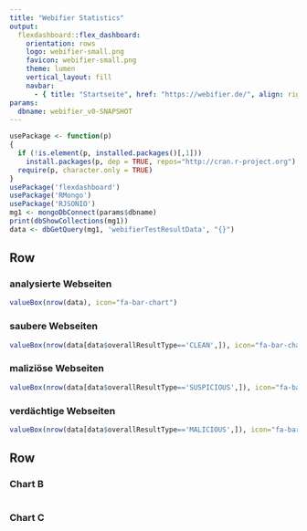 ```yaml
---
title: "Webifier Statistics"
output: 
  flexdashboard::flex_dashboard:
    orientation: rows
    logo: webifier-small.png
    favicon: webifier-small.png
    theme: lumen
    vertical_layout: fill
    navbar:
      - { title: "Startseite", href: "https://webifier.de/", align: right }
params:
  dbname: webifier_v0-SNAPSHOT
---
```


```r
usePackage <- function(p) 
{
  if (!is.element(p, installed.packages()[,1]))
    install.packages(p, dep = TRUE, repos="http://cran.r-project.org")
  require(p, character.only = TRUE)
}
usePackage('flexdashboard')
usePackage('RMongo')
usePackage('RJSONIO')
mg1 <- mongoDbConnect(params$dbname)
print(dbShowCollections(mg1))
data <- dbGetQuery(mg1, 'webifierTestResultData', "{}")
```

Row {data-height=100}
-----------------------------------------------------------------------

### analysierte Webseiten

```r
valueBox(nrow(data), icon="fa-bar-chart")
```

### saubere Webseiten

```r
valueBox(nrow(data[data$overallResultType=='CLEAN',]), icon="fa-bar-chart",color="green")
```

### maliziöse Webseiten

```r
valueBox(nrow(data[data$overallResultType=='SUSPICIOUS',]), icon="fa-bar-chart",color="red")
```

### verdächtige Webseiten

```r
valueBox(nrow(data[data$overallResultType=='MALICIOUS',]), icon="fa-bar-chart",color="#e6e600")
```

Row {.tabset .tabset-fade}
-----------------------------------------------------------------------

### Chart B

```r

```

### Chart C

```r

```

